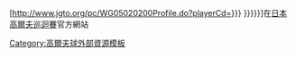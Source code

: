 [http://www.jgto.org/pc/WG05020200Profile.do?playerCd={{{1|{{{id}}}}}} {{{2|{{{name|{{PAGENAMEBASE}}}}}}}}]在[[日本高爾夫巡迴賽]]官方網站<noinclude>
[[Category:高爾夫球外部資源模板]]
</noinclude>